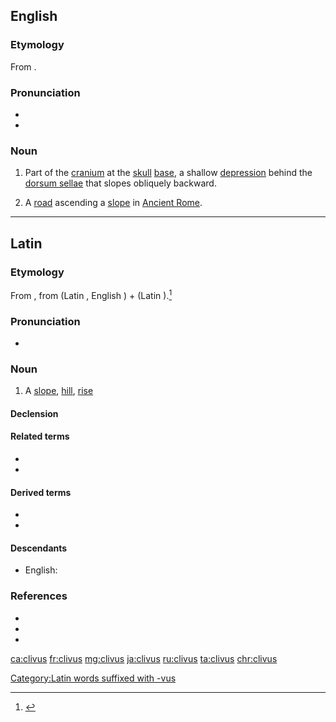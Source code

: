 ==English==
{{wikipedia|Clivus (anatomy)}}

===Etymology===
From {{etyl|la|en}} {{m|la|clīvus||slope, hill}}.

===Pronunciation===
* {{IPA|/ˈklaɪvəs/|lang=en}}
* {{hyphenation|cli|vus|lang=en}}

===Noun===
{{en-noun|clivi}}

# {{lb|en|anatomy}} Part of the [[cranium]] at the [[skull]] [[base]], a shallow [[depression]] behind the [[dorsum sellae]] that slopes obliquely backward.
# {{lb|en|historical}} A [[road]] ascending a [[slope]] in [[Ancient Rome]].

----

==Latin==

===Etymology===
From {{der|la|ine-pro||*ḱleywós}}, from {{der|la|ine-pro|*ḱley-||to lean}} (Latin {{m|la|clīnō}}, English {{m|en|lean}}) + {{m|ine-pro|*-wós}} (Latin {{m|la|-vus}}).<ref>{{R:Online Etymology Dictionary|declivity}}</ref>

===Pronunciation===
* {{la-IPA|clīvus|eccl=1}}

===Noun===
{{la-noun|clīvus|clīvī|m|second}}

# A [[slope]], [[hill]], [[rise]]

====Declension====
{{la-decl-2nd|clīv}}

====Related terms====
* {{l|la|clīnātus}}
* {{l|la|clīnō}}

====Derived terms====
* {{l|la|clīvōsus}}
* {{l|la|clīvulus}}

====Descendants====
* English: {{l|en|clivus}}

===References===
* {{R:L&S}}
* {{R:Elementary Lewis}}
* {{R:Gaffiot}}
<references/>

[[Category:Latin words suffixed with -vus]]

[[ca:clivus]]
[[fr:clivus]]
[[mg:clivus]]
[[ja:clivus]]
[[ru:clivus]]
[[ta:clivus]]
[[chr:clivus]]